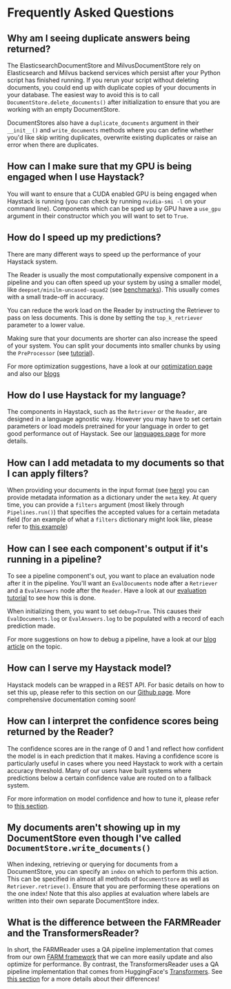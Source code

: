 # Frequently Asked Questions

## Why am I seeing duplicate answers being returned? 

The ElasticsearchDocumentStore and MilvusDocumentStore rely on Elasticsearch and Milvus backend services which
persist after your Python script has finished running.
If you rerun your script without deleting documents, you could end up with duplicate
copies of your documents in your database.
The easiest way to avoid this is to call `DocumentStore.delete_documents()` after initialization
to ensure that you are working with an empty DocumentStore.

DocumentStores also have a `duplicate_documents` argument in their `__init__()` and `write_documents` methods
where you can define whether you'd like skip writing duplicates, overwrite existing duplicates or raise an error when there are duplicates.

<div style={{ marginBottom: "3rem" }} />

## How can I make sure that my GPU is being engaged when I use Haystack?

You will want to ensure that a CUDA enabled GPU is being engaged when Haystack is running (you can check by running `nvidia-smi -l` on your command line).
Components which can be sped up by GPU have a `use_gpu` argument in their constructor which you will want to set to `True`.

<div style={{ marginBottom: "3rem" }} />

## How do I speed up my predictions?

There are many different ways to speed up the performance of your Haystack system.

The Reader is usually the most computationally expensive component in a pipeline
and you can often speed up your system by using a smaller model, like `deepset/minilm-uncased-squad2` (see [benchmarks](https://huggingface.co/deepset/minilm-uncased-squad2)). This usually comes with a small trade-off in accuracy.

You can reduce the work load on the Reader by instructing the Retriever to pass on less documents.
This is done by setting the `top_k_retriever` parameter to a lower value.

Making sure that your documents are shorter can also increase the speed of your system. You can split
your documents into smaller chunks by using the `PreProcessor` (see [tutorial](https://haystack.deepset.ai/tutorials/pipelines)).

For more optimization suggestions, have a look at our [optimization page](https://haystack.deepset.ai/usage/optimization)
and also our [blogs](https://medium.com/deepset-ai)

<div style={{ marginBottom: "3rem" }} />

## How do I use Haystack for my language?

The components in Haystack, such as the `Retriever` or the `Reader`, are designed in a language agnostic way. However you may
have to set certain parameters or load models pretrained for your language in order to get good performance out of Haystack.
See our [languages page](https://haystack.deepset.ai/usage/languages) for more details.

<div style={{ marginBottom: "3rem" }} />

## How can I add metadata to my documents so that I can apply filters?

When providing your documents in the input format (see [here](https://haystack.deepset.aihttps://haystack.deepset.ai/usage/document-store#input-format))
you can provide metadata information as a dictionary under the `meta` key. At query time, you can provide a `filters` argument
(most likely through `Pipelines.run()`) that specifies the accepted values for a certain metadata field
(for an example of what a `filters` dictionary might look like, please refer to [this example](https://haystack.deepset.ai/reference/retriever#__init__))

<div style={{ marginBottom: "3rem" }} />

## How can I see each component's output if it's running in a pipeline?

To see a pipeline component's out, you want to place an evaluation node after it in the pipeline.
You'll want an `EvalDocuments` node after a `Retriever` and a `EvalAnswers` node after the `Reader`.
Have a look at our [evaluation tutorial](/tutorials/5) to see how this is done.

When initializing them, you want to set `debug=True`.
This causes their `EvalDocuments.log` or `EvalAnswers.log` to be populated with a record of each prediction made.

For more suggestions on how to debug a pipeline, have a look at our [blog article](https://medium.com/deepset-ai/debugging-pipelines-9a3d43f2d59c) on the topic.

<div style={{ marginBottom: "3rem" }} />

## How can I serve my Haystack model?

Haystack models can be wrapped in a REST API. For basic details on how to set this up, please refer to this section
on our [Github page](https://github.com/deepset-ai/haystack/blob/master/README.md#7-rest-api).
More comprehensive documentation coming soon!

<div style={{ marginBottom: "3rem" }} />

## How can I interpret the confidence scores being returned by the Reader?

The confidence scores are in the range of 0 and 1 and reflect how confident the model is in each prediction that it makes.
Having a confidence score is particularly useful in cases where you need Haystack to work with a certain accuracy threshold.
Many of our users have built systems where predictions below a certain confidence value are routed on to a fallback system.

For more information on model confidence and how to tune it, please refer to [this section](https://haystack.deepset.ai/usage/reader#confidence-scores).

<div style={{ marginBottom: "3rem" }} />

## My documents aren't showing up in my DocumentStore even though I've called `DocumentStore.write_documents()`

When indexing, retrieving or querying for documents from a DocumentStore, you can specify an `index` on which to perform this action.
This can be specified in almost all methods of `DocumentStore` as well as `Retriever.retrieve()`.
Ensure that you are performing these operations on the one index!
Note that this also applies at evaluation where labels are written into their own separate DocumentStore index.

<div style={{ marginBottom: "3rem" }} />

## What is the difference between the FARMReader and the TransformersReader?

In short, the FARMReader uses a QA pipeline implementation that comes from our own
[FARM framework](https://github.com/deepset-ai/FARM) that we can more easily update and also optimize for performance.
By contrast, the TransformersReader uses a QA pipeline implementation that comes from HuggingFace's [Transformers](https://github.com/huggingface/transformers).
See [this section](https://haystack.deepset.ai/usage/reader#deeper-dive-farm-vs-transformers)
for a more details about their differences!
